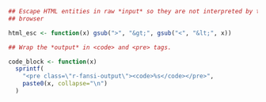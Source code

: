 ```r
## Escape HTML entities in raw *input* so they are not interpreted by the
## browser

html_esc <- function(x) gsub(">", "&gt;", gsub("<", "&lt;", x))

## Wrap the *output* in <code> and <pre> tags.

code_block <- function(x)
  sprintf(
    "<pre class=\"r-fansi-output\"><code>%s</code></pre>",
    paste0(x, collapse="\n")
  )
```
